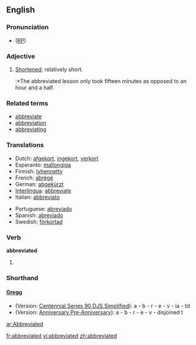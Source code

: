 ==English==

===Pronunciation===
* ([[RP]]) {{IPA|/əˈbriːvieɪtɪd/}}

===Adjective===
{{en-adj}}

# [[shorten|Shortened]]; relatively short.
#:*The abbreviated lesson only took fifteen minutes as opposed to an hour and a half.

===Related terms===
*[[abbreviate]]
*[[abbreviation]]
*[[abbreviating]]

===Translations===
{{rfc-level|Translations at L3+ (AutoFormat would have corrected level of Related terms)}}
{{top}}
*Dutch: [[afgekort]], [[ingekort]], [[verkort]]
*Esperanto: [[mallongiga]]
*Finnish: [[lyhennetty]]
*French: [[abrégé]]
*German: [[abgekürzt]]
*[[Interlingua]]: [[abbreviate]]
*Italian: [[abbreviato]]
{{mid}}
*Portuguese: [[abreviado]]
*Spanish: [[abreviado]]
*Swedish: [[förkortad]]
{{bottom}}

===Verb===
'''abbreviated'''

# {{past of|[[abbreviate]]}}

===Shorthand===

====[http://en.wikipedia.org/wiki/Gregg_Shorthand Gregg]====
* (Version: [http://en.wikipedia.org/wiki/Gregg_Shorthand#Centennial_Gregg_Shorthand Centennial],[http://en.wikipedia.org/wiki/Gregg_Shorthand#Series_90_Gregg_Shorthand Series 90],[http://en.wikipedia.org/wiki/Gregg_Shorthand#Diamond_Jubilee_Gregg_Shorthand  DJS],[http://en.wikipedia.org/wiki/Gregg_Shorthand#Simplified_Gregg_Shorthand Simplified]): a - b - r - e - v - ia - td
* (Version: [http://en.wikipedia.org/wiki/Gregg_Shorthand#Anniversary_Gregg_Shorthand Anniversary],[http://en.wikipedia.org/wiki/Gregg_Shorthand#Pre-Anniversary_Gregg_Shorthand Pre-Anniversary]): a - b - r - e - v - disjoined t

[[ar:Abbreviated]]

[[fr:abbreviated]]
[[vi:abbreviated]]
[[zh:abbreviated]]